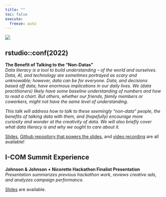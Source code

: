 ```yaml
---
title: ""
toc: false
execute:
  freeze: auto 
---
```

::: {.column-screen}
![](posts/imgs/banner.png){fig-alt="a hand-drawn banner of confetti"}
:::

## rstudio::conf(2022)
**The Benefit of Talking to the "Non-Datas"**</br>
*Data literacy is a tool to build understanding -- of the world and ourselves. Data, AI, and technology are sometimes portrayed as scary and unknowable; however, data can be for everyone. Data, and decisions based off data, have enormous implications in our daily lives. We (data practitioners) likely have some baseline understanding of numbers and how to read a chart. But others, whether our friends, family members or coworkers, might not have the same level of understanding.*

*This talk will address how to talk to these seemingly "non-data" people, the benefits of talking data with them, and (hopefully) encourage more curiosity and wonder at the creativity of data. We will also briefly cover what data literacy is and why we ought to care about it.*

[Slides](https://rconf-2022-caro-buck.netlify.app/#/section), [Github repository that powers the slides](https://github.com/carobuck/rconf-talk-2022-slides), and [video recording](https://www.rstudio.com/conference/2022/talks/benefit-of-talking-to-non-datas/) are all available!


## I-COM Summit Experience 
**Johnson & Johnson + Nicorette Hackathon Finalist Presentation**</br>
*Presentation summarizes previous hackathon work, reviews creative ads, and analyzes campaign performance.*

[Slides](https://github.com/carobuck/icom-hackathon-2021) are available.

